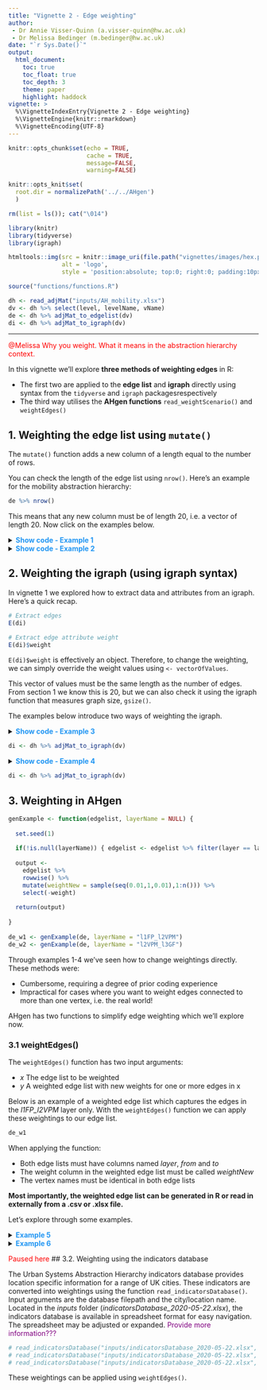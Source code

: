 ```yaml
---
title: "Vignette 2 - Edge weighting"
author: 
 - Dr Annie Visser-Quinn (a.visser-quinn@hw.ac.uk)
 - Dr Melissa Bedinger (m.bedinger@hw.ac.uk)
date: "`r Sys.Date()`"
output: 
  html_document:
    toc: true
    toc_float: true
    toc_depth: 3
    theme: paper
    highlight: haddock
vignette: >
  %\VignetteIndexEntry{Vignette 2 - Edge weighting}
  %\VignetteEngine{knitr::rmarkdown}
  %\VignetteEncoding{UTF-8}
---
```

```r

knitr::opts_chunk$set(echo = TRUE, 
                      cache = TRUE, 
                      message=FALSE, 
                      warning=FALSE)

knitr::opts_knit$set(
  root.dir = normalizePath('../../AHgen')
  )

rm(list = ls()); cat("\014")

library(knitr)
library(tidyverse)
library(igraph)
```

```r
htmltools::img(src = knitr::image_uri(file.path("vignettes/images/hex.png")), 
               alt = 'logo', 
               style = 'position:absolute; top:0; right:0; padding:10px; max-width:20%')
```

```r
source("functions/functions.R")

dh <- read_adjMat("inputs/AH_mobility.xlsx") 
dv <- dh %>% select(level, levelName, vName)
de <- dh %>% adjMat_to_edgelist(dv)
di <- dh %>% adjMat_to_igraph(dv)
```
---

<span style="color: red;">@Melissa Why you weight. What it means in the abstraction hierarchy context.</span>

In this vignette we'll explore **three methods of weighting edges** in R: 

- The first two are applied to the **edge list** and **igraph** directly using syntax from the `tidyverse` and `igraph` packagesrespectively
- The third way utilises the **AHgen functions** `read_weightScenario()` and `weightEdges()`


## 1. Weighting the edge list using `mutate()`

The `mutate()` function adds a new column of a length equal to the number of rows.

You can check the length of the edge list using `nrow()`. Here's an example for the mobility abstraction hierarchy:

```r
de %>% nrow()
```
This means that any new column must be of length 20, i.e. a vector of length 20. Now click on the examples below.

<details><summary><span style = "color: #2196F3;">**Show code - Example 1**</span></summary>

First, let's use random sampling to create a vector of length 20. 

```r
set.seed(1)
```
```r
vec <- sample(x = seq(0,1,by=0.01), size = 20)

vec %>% length

vec
```
We can now add this vector to the edge list using `mutate()` to replace the current *weight* column.

```r
de_w <- de %>% mutate(weight = vec)

de_w
```

</details>

<details><summary><span style = "color: #2196F3;">**Show code - Example 2**</span></summary>

Example 1 used randomly generated weights. In practice we would assign weights with some meaning. 

For example, an ageing vehicle. To reflect this, we could degrade the edges connecting to the vertex *Vehicle components*.

```r
de %>%
  mutate(weight = ifelse(from == "Vehicle components" | to == "Vehicle components", 0.75, weight)) %>%
  arrange(desc(layer)) 
```

This example would require prior coding knowledge to apply. The complexity would increase further if we wanted to change the weightings for multiple edges.

</details>




## 2. Weighting the igraph (using igraph syntax)
In vignette 1 we explored how to extract data and attributes from an igraph. Here's a quick recap.

```r
# Extract edges
E(di)

# Extract edge attribute weight
E(di)$weight
```

`E(di)$weight` is effectively an object. Therefore, to change the weighting, we can simply override the weight values using `<- vectorOfValues`. 

This vector of values must be the same length as the number of edges. From section 1 we know this is 20, but we can also check it using the igraph function that measures graph size, `gsize()`.

The examples below introduce two ways of weighting the igraph.

<details><summary><span style = "color: #2196F3;">**Show code - Example 3**</span></summary>

In this example, let's override the weights using `vec`, the vector created in Example 1.

```r
E(di)$weight <- vec
E(di)$weight
```

It's as simple as that!

</details>

```r
di <- dh %>% adjMat_to_igraph(dv)
```

<details><summary><span style = "color: #2196F3;">**Show code - Example 4**</span></summary>

What if we want to change the weights of specific edges, like those connected to the *Vehicle components* vertex? We need to find out the index, that's the position, of the edge. The mobility abstraction hierarchy is small so this could easily be done by eye.

```r
E(di)[18:20]
```

All we'd have to do is overwrite this 'object' with the new weights. 

Let's imagine we don't know the index of the vertex, how can we find out? We begin by finding out the edge names.

```r
edges <- E(di) [ from("Vehicle components") ]
edges
```
Now we need to find out the indices of these edges, we can do this using `which()` and `%in%`.

```r
index <- which(E(di) %in% edges)
index
```

Now we can overwrite the weightings.

```r
E(di)$weight[index] <- 0.75
E(di)$weight
```

As in example 2, this really require some prior coding knowledge to apply. It's also more difficult to visualise as the weights and edges can't be visualised side-by-side. The complexity would increase further if we wanted to change the weightings for multiple edges.
</details>

```r
di <- dh %>% adjMat_to_igraph(dv)
```


## 3. Weighting in AHgen

```r
genExample <- function(edgelist, layerName = NULL) { 
  
  set.seed(1)
  
  if(!is.null(layerName)) { edgelist <- edgelist %>% filter(layer == layerName) }
  
  output <- 
    edgelist %>%
    rowwise() %>% 
    mutate(weightNew = sample(seq(0.01,1,0.01),1:n())) %>%
    select(-weight)
  
  return(output)
  
}
  
de_w1 <- genExample(de, layerName = "l1FP_l2VPM")
de_w2 <- genExample(de, layerName = "l2VPM_l3GF")
```

Through examples 1-4 we've seen how to change weightings directly. These methods were:

- Cumbersome, requiring a degree of prior coding experience
- Impractical for cases where you want to weight edges connected to more than one vertex, i.e. the real world!

AHgen has two functions to simplify edge weighting which we'll explore now.


### 3.1 weightEdges()

The `weightEdges()` function has two input arguments: 

- *x* The edge list to be weighted
- *y* A weighted edge list with new weights for one or more edges in x

Below is an example of a weighted edge list which captures the edges in the *l1FP_l2VPM* layer only. With the `weightEdges()` function we can apply these weightings to our edge list.
```r
de_w1
```

When applying the function:

- Both edge lists must have columns named *layer*, *from* and *to*
- The weight column in the weighted edge list must be called *weightNew*
- The vertex names must be identical in both edge lists

**Most importantly, the weighted edge list can be generated in R or read in externally from a .csv or .xlsx file.**

Let's explore through some examples.

<details><summary><span style = "color: #2196F3;">**Example 5**</span></summary>
 
Let's start with the edge list shown above.

```r
weightEdges(de, de_w1)
```

It's that easy.

Let's look at another weighted edge list.

```r
de_w2

weightEdges(de, de_w2)
```
</details>

<details><summary><span style = "color: #2196F3;">**Example 6**</span></summary>

Weightings may be determined externally and imported. Let's revisit our case where a vehicle has been degraded due to age. The *exampleWeights.xlsx* spreadsheet has been provided in the *inputs* folder. 

```r
de_w <- read_xlsx("inputs/exampleWeights.xlsx")
de_w
```

Now that we've got our weighted edge list we can apply the weighting using `weightEdges()` as before.

```r
weightEdges(de, de_w)
```

Some handy tips:

- Export the edge list as a .csv to simplify editing, `de %>% write_csv("filepath.csv")`
- Import a csv using read_csv("filepath.csv", col_types = cols())

</details>


<span style="color: red;">Paused here</span>
## 3.2. Weighting using the indicators database

The Urban Systems Abstraction Hierarchy indicators database provides location specific information for a range of UK cities. These indicators are converted into weightings using the function `read_indicatorsDatabase()`. Input arguments are the database filepath and the city/location name. Located in the *inputs* folder (*indicatorsDatabase_2020-05-22.xlsx*), the indicators database is available in spreadsheet format for easy navigation. The spreadsheet may be adjusted or expanded. <span style="color: purple;">Provide more information???</span>

```r
# read_indicatorsDatabase("inputs/indicatorsDatabase_2020-05-22.xlsx", "Bristol")
# read_indicatorsDatabase("inputs/indicatorsDatabase_2020-05-22.xlsx", "Edinburgh")
# read_indicatorsDatabase("inputs/indicatorsDatabase_2020-05-22.xlsx", "Glasgow")
```

These weightings can be applied using `weightEdges()`.